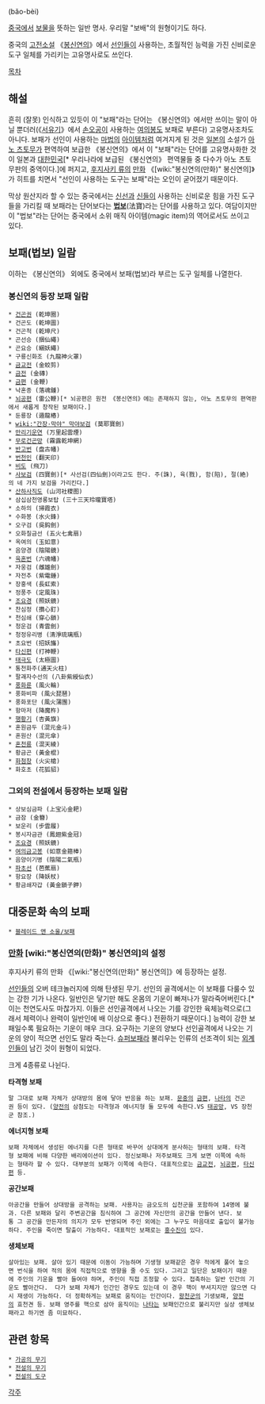 {{{+1 寶貝}}} (bǎo-bèi)

[[중국]]에서 [[보물]]을 뜻하는 일반 명사. 우리말 "보배"의 원형이기도 하다.

중국의 [[고전소설]] 《[[봉신연의]]》에서 [[선인]]들이 사용하는, 초월적인 능력을 가진 신비로운 도구 일체를 가리키는 고유명사로도 쓰인다.

[[목차]]
== 해설 ==
흔히 (잘못) 인식하고 있듯이 이 "보패"라는 단어는 《봉신연의》에서만 쓰이는 말이 아닐 뿐더러(《[[서유기]]》에서 [[손오공]]이 사용하는 [[여의봉]]도 보패로 부른다) 고유명사조차도 아니다. 보패가 선인이 사용하는 [[마법]]의 [[아이템]]처럼 여겨지게 된 것은 [[일본]]의 소설가 [[아노 츠토무]]가 편역하여 보급한 《봉신연의》에서 이 "보패"라는 단어를 고유명사화한 것이 일본과 [[대한민국]][* 우리나라에 보급된 《봉신연의》 편역물들 중 다수가 아노 츠토무판의 중역이다.]에 퍼지고, [[후지사키 류]]의 [[만화]] 《[wiki:"봉신연의(만화)" 봉신연의]》가 히트를 치면서 "선인이 사용하는 도구는 보패"라는 오인이 굳어졌기 때문이다.

막상 원산지라 할 수 있는 중국에서는 [[신선]]과 [[신]]들이 사용하는 신비로운 힘을 가진 도구들을 가리킬 때 보패라는 단어보다는 '''[[법보]]'''(法寶)라는 단어를 사용하고 있다. 여담이지만 이 "법보"라는 단어는 중국에서 소위 매직 아이템(magic item)의 역어로서도 쓰이고 있다.

== 보패(법보) 일람 ==
이하는 《봉신연의》 외에도 중국에서 보패(법보)라 부르는 도구 일체를 나열한다.

=== 봉신연의 등장 보패 일람 ===
 * [[건곤권]] (乾坤圈)
 * 건곤도 (乾坤圖)
 * 건곤척 (乾坤尺)
 * 곤선승 (捆仙繩)
 * 곤요승 (綑妖繩)
 * 구룡신화조 (九龍神火罩)
 * [[금교전]] (金蛟剪)
 * [[금전]] (金磚)
 * [[금편]] (金鞭)
 * 낙혼종 (落魂鍾)
 * [[뇌공편]] (雷公鞭)[* 뇌공편은 원전 《봉신연의》에는 존재하지 않는, 아노 츠토무의 편역판에서 새롭게 창작된 보패이다.]
 * 둔룡장 (遁龍樁)
 * [[wiki:"간장·막야" 막야보검]] (莫耶寶劍)
 * [[만리기운연]] (万里起雲煙)
 * [[무로건곤망]] (霧露乾坤網)
 * [[반고번]] (盘古幡)
 * [[번천인]] (翻天印)
 * [[비도]] (飛刀)
 * [[사보검]] (四寶劍)[* 사선검(四仙劍)이라고도 한다. 주(誅), 육(戮), 함(陷), 절(絶)의 네 가지 보검을 가리킨다.]
 * [[산하사직도]] (山河社稷图)
 * 삼십삼천영롱보탑 (三十三天玲瓏寶塔)
 * 소하의 (掃霞衣)
 * 수화봉 (水火鋒)
 * 오구검 (吳鈎劍)
 * 오화칠금선 (五火七禽扇)
 * 옥여의 (玉如意)
 * 음양경 (陰陽鏡)
 * [[육혼번]] (六魂幡)
 * 자웅검 (雌雄劍)
 * 자전추 (紫電錘)
 * 장홍색 (長虹索)
 * 정풍주 (定風珠)
 * [[조요경]] (照妖鏡)
 * 찬심정 (攢心釘)
 * 천심쇄 (穿心鎖)
 * 청운검 (青雲劍)
 * 청정유리병 (清淨琉璃瓶)
 * 초요번 (招妖旛)
 * [[타신편]] (打神鞭)
 * [[태극도]] (太極圖)
 * 통천화주(通天火柱)
 * 팔괘자수선의 (八卦紫綬仙衣)
 * [[풍화륜]] (風火輪)
 * 풍화비파 (風火琵琶)
 * 풍화포단 (風火蒲團)
 * 항마저 (降魔杵)
 * [[행황기]] (杏黃旗)
 * 혼원금두 (混元金斗)
 * 혼원산 (混元傘)
 * [[혼천릉]] (混天綾)
 * 황금곤 (黃金棍)
 * [[화첨창]] (火尖槍)
 * 화호초 (花狐貂)

=== 그외의 전설에서 등장하는 보패 일람 ===
 * 상보심금파 (上宝沁金耙)
 * 금잠 (金簪)
 * 보운리 (步雲履)
 * 봉시자금관 (鳳翅紫金冠)
 * [[조요경]] (照妖鏡)
 * [[여의금고봉]] (如意金箍棒)
 * 음양이기병 (陰陽二氣瓶)
 * [[파초선]] (芭蕉扇)
 * 항요장 (降妖杖)
 * 황금쇄자갑 (黃金鎖子鉀)

== 대중문화 속의 보패 ==
 * [[블레이드 앤 소울/보패]]

=== [[만화]] [wiki:"봉신연의(만화)" 봉신연의]의 설정 ===
후지사키 류의 만화 《[wiki:"봉신연의(만화)" 봉신연의]》에 등장하는 설정.

[[선인]]들의 오버 테크놀러지에 의해 탄생된 무기. 선인의 골격에서는 이 보패를 다룰수 있는 강한 기가 나온다. 일반인은 닿기만 해도 온몸의 기운이 빠져나가 말라죽어버린다.[* 이는 천연도사도 마찮가지. 이들은 선인골격에서 나오는 기를 강인한 육체능력으로(그래서 체력이나 완력이 일반인에 배 이상으로 좋다.) 전환하기 때문이다.] 능력이 강한 보패일수록 필요하는 기운이 매우 크다. 요구하는 기운의 양보다 선인골격에서 나오는 기운의 양이 적으면 선인도 말라 죽는다. [[슈퍼보패]]라 불리우는 인류의 선조격이 되는 [[외계인]]들이 남긴 것이 원형이 되었다.

크게 4종류로 나뉜다.

'''타격형 보패'''
 말 그대로 보패 자체가 상대방의 몸에 닿아 반응을 하는 보패. [[문중]]의 [[금편]], [[나타]]의 건곤권 등이 있다. ([[양전]]의 삼첨도는 타격형과 에너지형 둘 모두에 속한다.VS [[태공망]], VS 장천군 참조.)

'''에너지형 보패'''
 보패 자체에서 생성된 에너지를 다른 형태로 바꾸어 상대에게 분사하는 형태의 보패. 타격형 보패에 비해 다양한 배리에이션이 있다. 정신보패나 저주보패도 크게 보면 이쪽에 속하는 형태라 할 수 있다. 대부분의 보패가 이쪽에 속한다. 대표적으로는 [[금교전]], [[뇌공편]], [[타신편]] 등.

'''공간보패'''
 아공간을 만들어 상대방을 공격하는 보패. 사용자는 금오도의 십천군을 포함하여 14명에 불과. 다른 보패와 달리 주변공간을 침식하여 그 공간에 자신만의 공간을 만들어 낸다. 보통 그 공간을 만든자의 의지가 모두 반영되며 주인 외에는 그 누구도 마음대로 출입이 불가능하다. 주인을 죽이면 탈출이 가능하다. 대표적인 보패로는 [[홍수진]]이 있다.

'''생체보패'''
 살아있는 보패. 살아 있기 때문에 이동이 가능하며 기생형 보패같은 경우 적에게 풀어 놓으면 번식을 하여 적의 몸에 직접적으로 영향을 줄 수도 있다. 그리고 일단은 보패이기 때문에 주인의 기운을 빨아 들여야 하며, 주인이 직접 조정할 수 있다. 접촉하는 일반 인간의 기운도 빨아간다.  다가 보패 자체가 인간인 경우도 있는데 이 경우 핵이 부셔지지만 않으면 다시 재생이 가능하다. 더 정확하게는 보패로 움직이는 인간이다. [[왕천군]]의 기생보패, [[양전]]의 효천견 등. 보패 영주를 핵으로 삼아 움직이는 [[나타]]는 보패인간으로 불리지만 실상 생체보패라고 하기엔 좀 미묘하다.

== 관련 항목 ==
 * [[가공의 무기]]
 * [[전설의 무기]]
 * [[전설의 도구]]

[[각주]]
